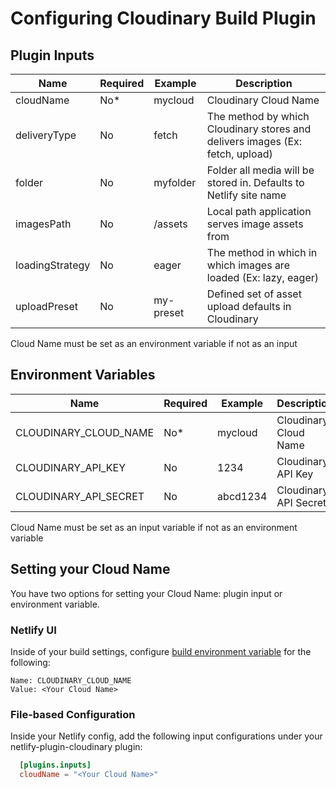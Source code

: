 

<Head>
  <title>Configuration - Netlify Cloudinary</title>
  <meta name="description" content="Configuring the Cloudinary Build Plugin for Netlify." />
  <meta name="og:title" content="Configuring Netlify Cloudinary" />
  <meta name="og:description" content="Configuring the Cloudinary Build Plugin for Netlify." />
</Head>

<OgImage
  title="Configuration"
  twitterTitle="Configuring Netlify Cloudinary"
/>

# Configuring Cloudinary Build Plugin

## Plugin Inputs

| Name            | Required | Example   | Description |
|-----------------|----------|-----------| ------------|
| cloudName       | No*      | mycloud   | Cloudinary Cloud Name |
| deliveryType    | No       | fetch     | The method by which Cloudinary stores and delivers images (Ex: fetch, upload) |
| folder          | No       | myfolder  | Folder all media will be stored in. Defaults to Netlify site name |
| imagesPath      | No      | /assets   | Local path application serves image assets from |
| loadingStrategy | No       | eager     | The method in which in which images are loaded (Ex: lazy, eager) |
| uploadPreset    | No       | my-preset | Defined set of asset upload defaults in Cloudinary |

<Callout emoji={false}>
  Cloud Name must be set as an environment variable if not as an input
</Callout>

## Environment Variables

| Name                   | Required | Example  | Description |
|------------------------|----------|----------|-------------|
| CLOUDINARY_CLOUD_NAME  | No*      | mycloud  | Cloudinary Cloud Name |
| CLOUDINARY_API_KEY     | No       | 1234     | Cloudinary API Key |
| CLOUDINARY_API_SECRET  | No       | abcd1234 | Cloudinary API Secret |

<Callout emoji={false}>
  Cloud Name must be set as an input variable if not as an environment variable
</Callout>

## Setting your Cloud Name

You have two options for setting your Cloud Name: plugin input or environment variable.

### Netlify UI

Inside of your build settings, configure [build environment variable](https://docs.netlify.com/configure-builds/environment-variables) for the following:

```
Name: CLOUDINARY_CLOUD_NAME
Value: <Your Cloud Name>
```

### File-based Configuration

Inside your Netlify config, add the following input configurations under your netlify-plugin-cloudinary plugin:

```toml
  [plugins.inputs]
  cloudName = "<Your Cloud Name>"
```